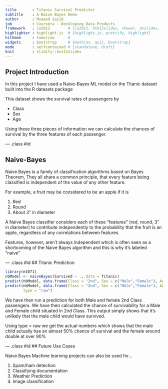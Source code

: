 ```yaml
---
title       : Titanic Survival Predictor
subtitle    : A Naive Bayes Demo
author      : Moaeed Sajid
job         : Coursera - Developing Data Products
framework   : io2012        # {io2012, html5slides, shower, dzslides, ...}
highlighter : highlight.js  # {highlight.js, prettify, highlight}
hitheme     : tomorrow      # 
widgets     : bootstrap     # {mathjax, quiz, bootstrap}
mode        : selfcontained # {standalone, draft}
knit        : slidify::knit2slides
---
```

<style>
.title-slide {
  background-color: #FFFFFF; /* #EDE0CF; ; #CA9F9D*/
}
</style>

## Project Introduction

In this project I have used a Naive-Bayes ML model on the Titanic dataset built into the R datasets package  

This dataset shows the survival rates of passengers by

- Class
- Sex 
- Age

Using these three pieces of information we can calculate the chances of survival by the three features of each passenger.

--- .class #id

## Naive-Bayes

Naive Bayes is a family of classification algorithms based on Bayes Theorem, They all share a common principle, that every feature being classified is independent of the value of any other feature.  

For example, a fruit may be considered to be an apple if it is 

1. Red
2. Round
3. About 3″ in diameter  

A Naive Bayes classifier considers each of these “features” (red, round, 3” in diameter) to contribute 
independently to the probability that the fruit is an apple, regardless of any correlations between features.  

Features, however, aren’t always independent which is often seen as a shortcoming of the Naive Bayes
algorithm and this is why it’s labeled “naive"

--- .class #id
## Titanic Prediction
```r
library(e1071)
nbModel <- naiveBayes(Survived ~ ., data = Titanic)
predict(nbModel, data.frame(Class = "2nd", Sex = c("Male","Female"), Age = "Child"))
predict(nbModel, data.frame(Class = "2nd", Sex = c("Male","Female"), Age = "Child"),
        type = "raw")
```
We have then run a prediction for both Male and female 2nd Class passengers.  We have then calculated the chance of
survivability for a Male and Female child situated in 2nd Class.  This output simply shows that it's unlikely that the male
child would have survived.

Using type = raw we get the actual numbers which shows that the male child actually has an almost 50% chance of survival
and the female around double at over 90%

--- .class #id
## Future Use Cases

Naive Bayes Machine learning projects can also be used for...

1. Spam/ham detection
2. Classifying documentation
3. Weather Prediction
4. Image classification



